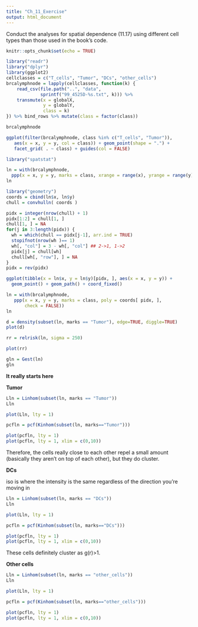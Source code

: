 ```yaml
---
title: "Ch_11_Exercise"
output: html_document
---
```

Conduct the analyses for spatial dependence (11.17) using different cell types than those used in the book's code.
```r
knitr::opts_chunk$set(echo = TRUE)
```

```r
library("readr")
library("dplyr")
library(ggplot2)
cellclasses = c("T_cells", "Tumor", "DCs", "other_cells")
brcalymphnode = lapply(cellclasses, function(k) {
    read_csv(file.path("..", "data",
             sprintf("99_4525D-%s.txt", k))) %>%
    transmute(x = globalX,
              y = globalY,
              class = k)
}) %>% bind_rows %>% mutate(class = factor(class))

brcalymphnode

ggplot(filter(brcalymphnode, class %in% c("T_cells", "Tumor")),
   aes(x = x, y = y, col = class)) + geom_point(shape = ".") +
   facet_grid( . ~ class) + guides(col = FALSE)
```

```r
library("spatstat")

ln = with(brcalymphnode,
  ppp(x = x, y = y, marks = class, xrange = range(x), yrange = range(y)))
ln

library("geometry")
coords = cbind(ln$x, ln$y)
chull = convhulln( coords )

pidx = integer(nrow(chull) + 1)
pidx[1:2] = chull[1, ]
chull[1, ] = NA
for(j in 3:length(pidx)) {
  wh = which(chull == pidx[j-1], arr.ind = TRUE)
  stopifnot(nrow(wh )== 1)
  wh[, "col"] = 3 - wh[, "col"] ## 2->1, 1->2
  pidx[j] = chull[wh]
  chull[wh[, "row"], ] = NA
}
pidx = rev(pidx)

ggplot(tibble(x = ln$x, y = ln$y)[pidx, ], aes(x = x, y = y)) +
  geom_point() + geom_path() + coord_fixed()

ln = with(brcalymphnode,
   ppp(x = x, y = y, marks = class, poly = coords[ pidx, ],
       check = FALSE))
ln

d = density(subset(ln, marks == "Tumor"), edge=TRUE, diggle=TRUE)
plot(d)

rr = relrisk(ln, sigma = 250)

plot(rr)

gln = Gest(ln)
gln
```

**It really starts here**

**Tumor**
```r
Lln = Linhom(subset(ln, marks == "Tumor"))
Lln

plot(Lln, lty = 1)

pcfln = pcf(Kinhom(subset(ln, marks=="Tumor")))

plot(pcfln, lty = 1)
plot(pcfln, lty = 1, xlim = c(0,10))
```

Therefore, the cells really close to each other repel a small amount (basically they aren't on top of each other), but they do cluster.

**DCs**

iso is where the intensity is the same regardless of the direction you're moving in
```r
Lln = Linhom(subset(ln, marks == "DCs"))
Lln

plot(Lln, lty = 1)

pcfln = pcf(Kinhom(subset(ln, marks=="DCs")))

plot(pcfln, lty = 1)
plot(pcfln, lty = 1, xlim = c(0,10))
```

These cells definitely cluster as g(r)>1.

**Other cells**
```r
Lln = Linhom(subset(ln, marks == "other_cells"))
Lln

plot(Lln, lty = 1)

pcfln = pcf(Kinhom(subset(ln, marks=="other_cells")))

plot(pcfln, lty = 1)
plot(pcfln, lty = 1, xlim = c(0,10))
```